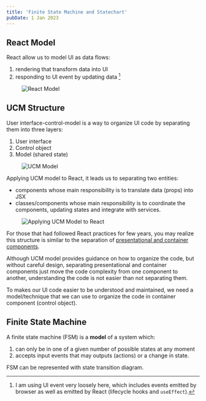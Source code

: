 ```yaml
---
title: 'Finite State Machine and Statechart'
pubDate: 1 Jan 2023
---
```



## React Model

React allow us to model UI as data flows:

1. rendering that transform data into UI
1. responding to UI event by updating data [^1]

<Figure caption="React Model">
  <Image src={reactModel} alt="React Model" />
</Figure>

## UCM Structure

User interface-control-model is a way to organize UI code by separating them into three layers:

1. User interface
2. Control object
3. Model (shared state)

<Figure caption="UCM Model">
  <Image src={ucmModel} alt="UCM Model" />
</Figure>

Applying UCM model to React, it leads us to separating two entities:

- components whose main responsibility is to translate data (props) into JSX
- classes/components whose main responsibility is to coordinate the components, updating states and integrate with services.

<Figure caption="Applying UCM Model to React">
  <Image src={ucmModelInReact} alt="Applying UCM Model to React" />
</Figure>

<Aside>

For those that had followed React practices for few years, you may realize this structure is similar to the separation of [presentational and container components](https://medium.com/@dan_abramov/smart-and-dumb-components-7ca2f9a7c7d0).

</Aside>

Although UCM model provides guidance on how to organize the code, but without careful design, separating presentational and container components just move the code complexity from one component to another, understanding the code is not easier than not separating them.

To makes our UI code easier to be understood and maintained, we need a model/technique that we can use to organize the code in container component (control object).

## Finite State Machine

A finite state machine (FSM) is a **model** of a system which:

1. can only be in one of a given number of possible states at any moment
1. accepts input events that may outputs (actions) or a change in state.

FSM can be represented with state transition diagram.

[^1]: I am using UI event very loosely here, which includes events emitted by browser as well as emitted by React (lifecycle hooks and `useEffect`).

